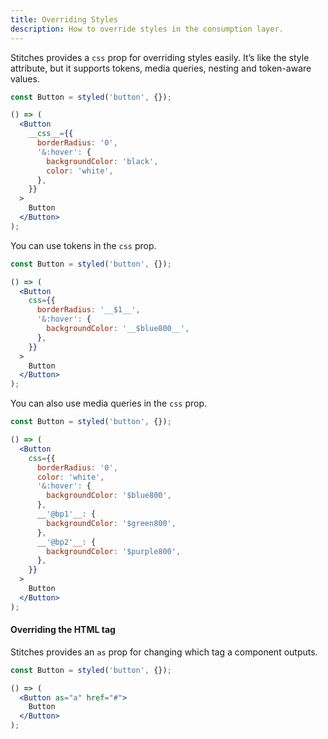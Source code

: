 ```yaml
---
title: Overriding Styles
description: How to override styles in the consumption layer.
---
```


Stitches provides a `css` prop for overriding styles easily. It’s like the style attribute, but it supports tokens, media queries, nesting and token-aware values.

<Preview>
  <DemoButton
    css={{
      borderRadius: '0',
      '&:hover': {
        backgroundColor: 'black',
        color: 'white',
      },
    }}
  />
</Preview>

```jsx line=3-7
const Button = styled('button', {});

() => (
  <Button
    __css__={{
      borderRadius: '0',
      '&:hover': {
        backgroundColor: 'black',
        color: 'white',
      },
    }}
  >
    Button
  </Button>
);
```

You can use tokens in the `css` prop.

<Preview>
  <DemoButton
    css={{
      borderRadius: '0',
      '&:hover': {
        backgroundColor: '$blue800',
      },
    }}
  />
</Preview>

```jsx line=3-7
const Button = styled('button', {});

() => (
  <Button
    css={{
      borderRadius: '__$1__',
      '&:hover': {
        backgroundColor: '__$blue800__',
      },
    }}
  >
    Button
  </Button>
);
```

You can also use media queries in the `css` prop.

<Preview>
  <DemoButton
    css={{
      borderRadius: '0',
      color: 'white',
      '&:hover': {
        backgroundColor: '$blue800',
      },
      '@bp1': {
        backgroundColor: '$green800',
      },
      '@bp2': {
        backgroundColor: '$purple800',
      },
    }}
  />
</Preview>

```jsx line=3-25
const Button = styled('button', {});

() => (
  <Button
    css={{
      borderRadius: '0',
      color: 'white',
      '&:hover': {
        backgroundColor: '$blue800',
      },
      __'@bp1'__: {
        backgroundColor: '$green800',
      },
      __'@bp2'__: {
        backgroundColor: '$purple800',
      },
    }}
  >
    Button
  </Button>
);
```

#### Overriding the HTML tag

Stitches provides an `as` prop for changing which tag a component outputs.

<Preview>
  <DemoButton as="a" href="#" />
</Preview>

```jsx line=3-7
const Button = styled('button', {});

() => (
  <Button as="a" href="#">
    Button
  </Button>
);
```
